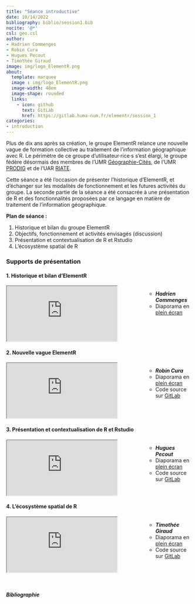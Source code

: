 ```yaml
---
title: "Séance introductive"
date: 10/14/2022
bibliography: biblio/session1.bib
nocite: '@*'
csl: geo.csl
author: 
- Hadrien Commenges
- Robin Cura
- Hugues Pecout
- Timothée Giraud
image: img/logo_ElementR.png
about:
  template: marquee
  image : img/logo_ElementR.png
  image-width: 40em
  image-shape: rounded
  links:
    - icon: github
      text: GitLab
      href: https://gitlab.huma-num.fr/elementr/session_1
categories: 
- introduction
---
```


Plus de dix ans après sa création, le groupe ElementR relance une nouvelle vague de formation collective au traitement de l'information géographique avec R. Le périmètre de ce groupe d'utilisateur·rice·s s'est élargi, le groupe fédère désormais des membres de l'UMR [Géographie-Cités](https://geographie-cites.cnrs.fr/), de l'UMR [PRODIG](https://www.prodig.cnrs.fr/) et de l'UAR [RIATE](https://riate.cnrs.fr/).

Cette séance a été l'occasion de présenter l'historique d'ElementR, et d'échanger sur les modalités de fonctionnement et les futures activités du groupe. La seconde partie de la séance a été consacrée à une présentation de R et des fonctionnalités proposées par ce langage en matière de traitement de l'information géographique.

**Plan de séance :**

1.  Historique et bilan du groupe ElementR
2.  Objectifs, fonctionnement et activités envisagés (discussion)
3.  Présentation et contextualisation de R et Rstudio
4.  L'écosystème spatial de R

### Supports de présentation

#### 1. Historique et bilan d'ElementR

::: columns
::: {.column width="70%"}
<object class="slide" data="support/elementr_historique.pdf" type="application/pdf">

<iframe src="https://docs.google.com/viewer?url=your_url_to_pdf&amp;embedded=true">

</iframe>

</object>
:::

::: {.column width="30%"}
<ul class="metaslide">

-   <i class="bi bi-person-fill"> **Hadrien Commenges**</i>
-   <i class="bi bi-file-earmark-slides"></i> Diaporama en [plein écran](support/elementr_historique.pdf)\

</ul>
:::
:::

#### 2. Nouvelle vague ElementR

::: columns
::: {.column width="70%"}
<iframe class="slide" src="https://elementr.gitpages.huma-num.fr/session_1/groupe_elementr/#/title-slide">

</iframe>
:::

::: {.column width="30%"}
<ul class="metaslide">

-   <i class="bi bi-person-fill"> **Robin Cura**</i>
-   <i class="bi bi-file-earmark-slides"></i> Diaporama en [plein écran](https://elementr.gitpages.huma-num.fr/session_1/groupe_elementr/#/title-slide)\
-   <i class="bi bi-github"></i> Code source sur [GitLab](https://gitlab.huma-num.fr/elementr/session_1/groupe_elementr)

</ul>
:::
:::

#### 3. Présentation et contextualisation de R et Rstudio

::: columns
::: {.column width="70%"}
<iframe class="slide" src="https://elementr.gitpages.huma-num.fr/session_1/Presentation_R/#/">

</iframe>
:::

::: {.column width="30%"}
<ul class="metaslide">

-   <i class="bi bi-person-fill"> **Hugues Pecout**</i>
-   <i class="bi bi-file-earmark-slides"></i> Diaporama en [plein écran](https://elementr.gitpages.huma-num.fr/session_1/Presentation_R/#/)\
-   <i class="bi bi-github"></i> Code source sur [GitLab](https://gitlab.huma-num.fr/elementr/session_1/Presentation_R)

</ul>
:::
:::

#### 4. L'écosystème spatial de R

::: columns
::: {.column width="70%"}
<iframe class="slide" src="https://elementr.gitpages.huma-num.fr/session_1/rspatial/#/title-slide">

</iframe>
:::

::: {.column width="30%"}
<ul class="metaslide">

-   <i class="bi bi-person-fill"> **Timothée Giraud**</i>
-   <i class="bi bi-file-earmark-slides"></i> Diaporama en [plein écran](https://elementr.gitpages.huma-num.fr/session_1/rspatial/#/title-slide)
-   <i class="bi bi-github"></i> Code source sur [GitLab](https://gitlab.huma-num.fr/elementr/session_1/rspatial)

</ul>
:::
:::

</br>

##### Bibliographie

::: {#refs}
:::
